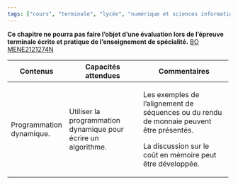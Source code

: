 ```yaml
---
tags: ["cours", "terminale", "lycée", "numérique et sciences informatiques", "nsi"]
---
```


**Ce chapitre ne pourra pas faire l'objet d'une évaluation lors de l'épreuve terminale écrite et pratique de l'enseignement de spécialité.**
[BO MENE2121274N](https://www.education.gouv.fr/bo/21/Hebdo30/MENE2121274N.htm){.cite-source}

::: programme

+---------------+---------------------------+---------------------------------+
| Contenus      | Capacités attendues       | Commentaires                    |
+===============+===========================+=================================+
| Programmation | Utiliser la programmation | Les exemples de l’alignement de |
| dynamique.    | dynamique pour écrire un  | séquences ou du rendu de        |
|               | algorithme.               | monnaie peuvent être présentés. |
|               |                           |                                 |
|               |                           | La discussion sur le coût en    |
|               |                           | mémoire peut être développée.   |
+---------------+---------------------------+---------------------------------+

:::

<!-- 

> Dans ce chapitre, nous allons étudier la _programmation dynamique_, c'est une technique qui comme
> la méthode "diviser pour régner décompose un problème en plus petits problèmes plus faciles à
> résoudre. Cependant, elle y ajoute la technique de _mémoïsation_ qui permet d'éviter d'effectuer
> plusieurs fois le même calcul lorsque les sous-problèmes ne sont pas indépendants.

## Principe

Nous allons illustrer le principe de la programmation dynamique sur le calcul de la suite de
Fibonacci. La suite de Fibonacci est une suite d'entiers dans laquelle chaque terme est la somme
des deux termes qui le précèdent. 

$$
{\mathcal {F}}_{0} = 0 , \quad {\mathcal {F}}_{1}=1, et
{\mathcal {F}}_{n} = {\mathcal {F}}_{n-1} + {\mathcal {F}}_{n-2}
$$

::: plus

Cette suite est liée au nombre d'or, ou proportion divine telle que:

$$
\frac{a+b}{a} = \frac{a}{b}
$$

:::

Si on appliquait simplement la méthode "diviser pour régner", l'algorithme s'écrirait:

```
FONCTION fibonacci(n)
   SI n = 0 OU n = 1
         RETOURNER n
   SINON
         RETOURNER fibonacci(n-1) + fibonacci(n-2)
```
Cependant cette méthode n'est pas du tout efficace, pour calculer ${\mathcal {F}}_{5}$, je dois
calculer deux fois ${\mathcal {F}}_{3}$, comme le montre le graph de dépendances des sous problème.

<p><a href="https://commons.wikimedia.org/wiki/File:Fibonacci_dynamic_programming.svg#/media/Fichier:Fibonacci_dynamic_programming.svg"><img width="128px" src="https://upload.wikimedia.org/wikipedia/commons/thumb/0/06/Fibonacci_dynamic_programming.svg/1200px-Fibonacci_dynamic_programming.svg.png" alt="Fibonacci dynamic programming.svg"></a><br>Image par <a href="https://en.wikipedia.org/wiki/User:Dcoatzee" class="extiw" title="en:User:Dcoatzee">en:User:Dcoatzee</a>, traced by <a href="//commons.wikimedia.org/wiki/User:Stannered" title="User:Stannered">User:Stannered</a> — <a href="https://en.wikipedia.org/wiki/Image:Fibonacci_dynamic_programming.png" class="extiw" title="en:Image:Fibonacci dynamic programming.png">en:Image:Fibonacci dynamic programming.png</a>, Domaine public, <a href="https://commons.wikimedia.org/w/index.php?curid=3325402">Lien</a></p>

Ce graph n'est pas un arbre ce qui illustre que les _sous-problèmes se chevauchent_. Dès que n
devient un peu plus grand, ces calculs inutiles à répétition rendent l'algorithme inutilisable.

Nous allons utiliser la technique de _mémoïsation_ de la programmation dynamique pour stocker les
résultats intermédiaires et les utiliser pour éviter les calculs identiques.

```
F = []  # Cette liste est utilisée pour stocker les termes de la suite au fur et à mesure
FONCTION fibonacci(n)
   SI F[n] n'est pas défini
      SI n = 0 ou n = 1
         F[n] := n
      SINON
         F[n] := fibonacci(n-1) + fibonacci(n-2)
   retourner F[n]
```

::: {.plus titre="Implémentation en Python"}

En mesurant les temps respectifs avec `timeit`, on constate que qu'avec des nombres de quelques
dizaines seulement, l'algorithme dynamique est déjà 3000 fois plus rapide, et l'écart s'accentue
plus n est grand.

```python
%%timeit
def fibonacci(n):
    if n == 0 or n == 1:
        return n
    else:
        return fibonacci(n-1) + fibonacci(n-2)

assert fibonacci(13) == 233
assert fibonacci(25) == 75025
```

`19.7 ms ± 5.79 µs per loop (mean ± std. dev. of 7 runs, 100 loops each)`

```python
%%timeit
F = [0, 1]
def fibonacci_dynamique(n):
    if n < 2:
        return n
    elif n < len(F):
        return F[n]    
    else:
        fn = fibonacci_dynamique(n-1) + fibonacci_dynamique(n-2)
        F.append(fn)
    return F[n]
assert fibonacci_dynamique(13) == 233
assert fibonacci_dynamique(25) == 75025
```

`6.35 µs ± 11.3 ns per loop (mean ± std. dev. of 7 runs, 100000 loops each)`

:::

Bien sûr l'utilisation de la liste a un coût mémoire, le gain temporel(la complexité temporelle) se
fait au détriment de l'utilisation de la mémoire(On parle de complexité spatiale en ce qui concerne
la mémoire).



## Le problème du sac à dos

Nous avions déjà vu le problème en première dans le chapitre sur les [algorithmes
gloutons](../../../1g/nsi/8-algorithmique/5-algorithmes-gloutons/) qui nous avait permis
d'obtenir une solution assez bonne mais pas forcément optimale par la méthode gloutonne.

<p><a href="https://commons.wikimedia.org/wiki/File:Knapsack.svg#/media/File:Knapsack.svg"><img width="256px" src="https://upload.wikimedia.org/wikipedia/commons/thumb/f/fd/Knapsack.svg/1200px-Knapsack.svg.png" alt="Knapsack.svg"></a><br><a href="https://creativecommons.org/licenses/by-sa/2.5" title="Creative Commons Attribution-Share Alike 2.5">CC BY-SA 2.5</a>, <a href="https://commons.wikimedia.org/w/index.php?curid=985491">Link</a></p>

C'est un problème d'optimisation sous contrainte: Comment maximiser la valeur contenue dans le sac
sans dépasser la capacité du sac?


Nous allons appliquer à ce problème la programmation dynamique car il possède une propriété
particulière:

> Le problème du sac à dos possède la propriété de sous-structure optimale, c'est-à-dire que l'on
> peut construire la solution optimale du problème à $i$ variables à partir du problème à $i-1$
> variables.

[Article Wikipedia sur le problème du sac à dos](https://fr.wikipedia.org/wiki/Probl%C3%A8me_du_sac_%C3%A0_dos#Programmation_dynamique){.cite-source}

En clair il est possible de trouver la solution pour un sac de capacité $W$ si on connait la
solution pour tous les sacs de capacité inférieur à $W$.

On va construire un tableau avec nos solutions optimales pour les sacs allant de 1 à 15kg.

Pour chaque masse de sac $m$, on a pour chaque objet deux possibilités:

- On prend cet objet de masse $m_i$ et de valeur $v_{i}$.
- On ne prend pas cet objet.

Pour prendre cette décision, il suffit de comparer la valeur du sac si on ne prend pas l'objet à la
valeur du sac si on prend cet objet **plus** la plus grande valeur du sac de poids capacité du sac
moins masse de l'objet, la solution gardée est:

$$
\max \left(valeur(m - m_i) + v_{i} \right)
$$

_Ne pas prendre l'objet consiste à prendre un objet de masse nulle et de valeur nulle(voir
implémentation)._

::: {.plus titre="Implémentation en Python"}

```python
# adapté de https://dev.to/downey/solving-the-knapsack-problem-with-dynamic-programming-4hce

# | objet | masse | valeur |
# |-------|-------|--------|
# | 1     | 1     | 1      |
# | 2     | 1     | 2      |
# | 3     | 2     | 2      |
# | 4     | 4     | 10     |
# | 5     | 12    | 4      |

# On a ajouté l'absence d'objet avec les 0
objet_masses = [0, 1, 1, 2, 4, 12]
objet_valeurs = [0, 1, 2, 2, 10, 4]

n = len(objet_masses)
MASSE_MAX = 15  # Capacité maximale du sac

# initialisation de notre liste de valeurs optimales à 0
sac_optimisés = [0 for i in range(MASSE_MAX + 1)]

# Itération sur toutes les masses de 1 à 15kg
# (Approche BOTTOM-UP nécessaire à la mémoïsation)
for m in range(1, MASSE_MAX + 1):
    valeur_max_pour_m = 0
    for i in range(1, n):
        mi = objet_masses[i]
        vi = objet_valeurs[i]
        if mi <= m:
            valeur_avec_objet_i = sac_optimisés[m - mi] + vi
            if valeur_avec_objet_i > valeur_max_pour_m:
                valeur_max_pour_m = valeur_avec_objet_i
    sac_optimisés[m] = valeur_max_pour_m

# Results
print("Resultat: ", sac_optimisés[MASSE_MAX])
print("liste des sac_optimisés: ", sac_optimisés)
```
La démonstration de la correction de l'algorithme est donnée [ici](eind).

La complexité est $O(mn)$, puisqu'on fait une itération de tous les objets pour tous les sacs(Force
Brute).

:::


On obtient ce tableau qui permet de voir que la solution optimale est 36€ pour un sac de 15kg.

| Capacité du sac(kg) | 0 | 1 | 2 | 3 | 4  | 5  | 6  | 7  | 8  | 9  | 10 | 11 | 12 | 13 | 14 | 15 |
|---------------------|---|---|---|---|----|----|----|----|----|----|----|----|----|----|----|----|
| Valeur maximale(€)  | 0 | 2 | 4 | 6 | 10 | 12 | 14 | 16 | 20 | 22 | 24 | 26 | 30 | 32 | 34 | 36 |

Comme vous le voyez cet algorithme nous donne la valeur maximale du sac, mais on ne sait pas quels
objets, il faut prendre, on va le modifier pour garder en plus de la valeur maximale les objets
pris.

Nous allons modifier légérement le code pour garder un trace des sacs optimaux réalisés en
modifiant légérement la liste utilisée pour la mémoïsation:

Au lieu de stocker simplement la valeur du sac, on crée une liste avec:

- la valeur à l'index 0 
- le contenu du sac à l'index 1 sous forme de liste

Le meilleur sac de 14 kg `[14, [0, 0, 2, 0, 1, 0]]` a une valeur de 14€ avec 2 objets de 2kg à 2€
et 1 objet de 4kg à 10€.

::: {.plus titre="Implémentation en Python"}

```python
# Pour connaitre le jeu d'objets de la solution optimale
# On va stocker les objets dans une liste 
# en plus de la valeur maximale du sac

# On a ajouté l'absence d'objet avec les 0
objet_masses = [0, 1, 1, 2, 4, 12]
objet_valeurs = [0, 1, 2, 2, 10, 4]

n = len(objet_masses)
MASSE_MAX = 15  # Capacité maximale du sac


def pas_dobjets():
    """renvoie une liste vide contenant les objets choisis
    
    Fonction utilitaire car les listes sont passées en références"""
    return [0 for i in range(n)]

# initialisation de notre liste de valeurs optimales
sac_optimisés = [[0, pas_dobjets()] for i in range(MASSE_MAX + 1)]

# Itération sur toutes les masses de 1 à 15kg
# (Approche BOTTOM-UP nécessaire à la mémoïsation)
for m in range(1, MASSE_MAX + 1):
    # On crée une sous liste pour la liste des objets
    valeur_max_pour_m = [0, pas_dobjets()]
    for i in range(1, n):
        mi = objet_masses[i]
        vi = objet_valeurs[i]
        if mi <= m:
            valeur_avec_objet_i = sac_optimisés[m - mi][0] + vi
            if valeur_avec_objet_i > valeur_max_pour_m[0]:
                valeur_max_pour_m[0] = valeur_avec_objet_i
                valeur_max_pour_m[1] = sac_optimisés[m - mi][1].copy()
                valeur_max_pour_m[1][i] += 1
    sac_optimisés[m] = valeur_max_pour_m

# Results
print("Resultat: ", sac_optimisés[MASSE_MAX])
#print("liste des sac_optimisés: ", sac_optimisés)
```

:::

On obtient le tableau suivant:

+---------------------+--------------------+--------------------+
| Capacité du sac(kg) | Valeur maximale(€) |   Contenu du sac   |
+=====================+====================+====================+
| 0                   | 0                  | [0, 0, 0, 0, 0, 0] |
| 1                   | 2                  | [0, 0, 1, 0, 0, 0] |
| 2                   | 4                  | [0, 0, 2, 0, 0, 0] |
| 3                   | 6                  | [0, 0, 3, 0, 0, 0] |
| 4                   | 10                 | [0, 0, 0, 0, 1, 0] |
| 5                   | 12                 | [0, 0, 1, 0, 1, 0] |
| 6                   | 14                 | [0, 0, 2, 0, 1, 0] |
| 7                   | 16                 | [0, 0, 3, 0, 1, 0] |
| 8                   | 20                 | [0, 0, 0, 0, 2, 0] |
| 9                   | 22                 | [0, 0, 1, 0, 2, 0] |
| 10                  | 24                 | [0, 0, 2, 0, 2, 0] |
| 11                  | 26                 | [0, 0, 3, 0, 2, 0] |
| 12                  | 30                 | [0, 0, 0, 0, 3, 0] |
| 13                  | 32                 | [0, 0, 1, 0, 3, 0] |
| 14                  | 34                 | [0, 0, 2, 0, 3, 0] |
| 15                  | 36                 | [0, 0, 3, 0, 3, 0] |
+---------------------+--------------------+--------------------+

On a donc maintenant en plus de la valeur, le contenu du sac. Je vous laisse vérifier que ce sac
est bien _optimal_.

## Conclusion

Dans ce chapitre nous avons vu comment résoudre des problèmes d'optimisation à l'aide de la
programmation dynamique si la solution du problème peut-être construite à partir de la solution de
ses sous problèmes. Nous avons également vu comment rendre ces algorithmes plus efficaces
(temporellement) en utilisant la technique des mémoïsation qui consite à stocker les solutions des
sous-problèmes afin de ne pas les calculer plusieurs fois.

Même si nous avons vu que deux exemples, les problèmes d'optimisations contraintes sont des
problèmes très courants et d'une grande importance pratique:

- Gestion des stocks d'un magasin,
- gestion d'emplois du temps,
- optimisation des ressources d'un ordinateur, d'un réseau, des salles d'un batiment...


::: ref

- [Article Wikipedia sur la programmation dynamique][wikipedia]
- [Lecture 13:The Knapsack Problem University of Eindhoven](eind)

[eind]: http://www.es.ele.tue.nl/education/5MC10/Solutions/knapsack.pdf
[wikipedia]: https://fr.wikipedia.org/wiki/Programmation_dynamique

::: -->
